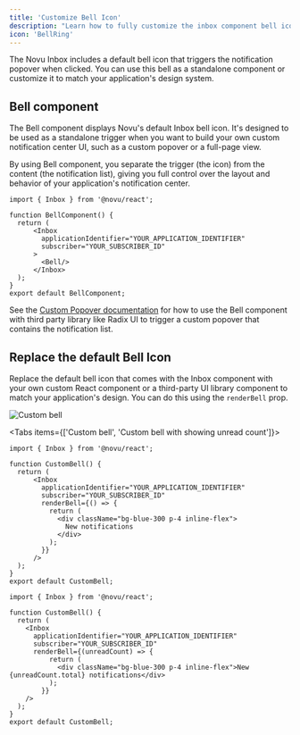 ```yaml
---
title: 'Customize Bell Icon'
description: "Learn how to fully customize the inbox component bell icon using your own components or third-party libraries."
icon: 'BellRing'
---
```


The Novu Inbox includes a default bell icon that triggers the notification popover when clicked. You can use this bell as a standalone component or customize it to match your application's design system.

## Bell component

The Bell component displays Novu's default Inbox bell icon. It's designed to be used as a standalone trigger when you want to build your own custom notification center UI, such as a custom popover or a full-page view.

By using Bell component, you separate the trigger (the icon) from the content (the notification list), giving you full control over the layout and behavior of your application's notification center.

```tsx
import { Inbox } from '@novu/react';
 
function BellComponent() {
  return (
      <Inbox
        applicationIdentifier="YOUR_APPLICATION_IDENTIFIER"
        subscriber="YOUR_SUBSCRIBER_ID"
      >
        <Bell/>
      </Inbox>
  );
}
export default BellComponent;
```

<Callout>See the [Custom Popover documentation](#) for how to use the Bell component with third party library like Radix UI to trigger a custom popover that contains the notification list.</Callout>

## Replace the default Bell Icon

Replace the default bell icon that comes with the Inbox component with your own custom React component or a third-party UI library component to match your application's design. You can do this using the `renderBell` prop.

![Custom bell](/images/inbox/custom-bell.gif)

<Tabs items={['Custom bell', 'Custom bell with showing unread count']}>
  <Tab>

```tsx
import { Inbox } from '@novu/react';

function CustomBell() {
  return (
      <Inbox
        applicationIdentifier="YOUR_APPLICATION_IDENTIFIER"
        subscriber="YOUR_SUBSCRIBER_ID"
        renderBell={() => {
          return (
            <div className="bg-blue-300 p-4 inline-flex">
              New notifications
            </div>
          );
        }}
      />
  );
}
export default CustomBell;
```

  </Tab>
  <Tab>

```tsx
import { Inbox } from '@novu/react';

function CustomBell() {
  return (
    <Inbox 
      applicationIdentifier="YOUR_APPLICATION_IDENTIFIER"
      subscriber="YOUR_SUBSCRIBER_ID"
      renderBell={(unreadCount) => {
          return (
            <div className="bg-blue-300 p-4 inline-flex">New {unreadCount.total} notifications</div>
          );
        }}
    />
  );
}
export default CustomBell;
```

  </Tab>
</Tabs>
